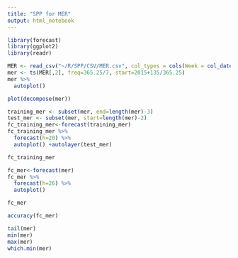 ```yaml
---
title: "SPP for MER"
output: html_notebook
---
```


```r
library(forecast)
library(ggplot2)
library(readr)
```

```r
MER <- read_csv("~/R/SPP/CSV/MER.csv", col_types = cols(Week = col_date(format = "%Y-%m-%d")))
mer <- ts(MER[,2], freq=365.25/7, start=2015+135/365.25)
mer %>%
  autoplot()
```

```r
plot(decompose(mer))
```

```r
training_mer <- subset(mer, end=length(mer)-3)
test_mer <- subset(mer, start=length(mer)-2)
fc_training_mer<-forecast(training_mer)
fc_training_mer %>%
  forecast(h=20) %>%
  autoplot() +autolayer(test_mer)
```

```r
fc_training_mer
```

```r
fc_mer<-forecast(mer)
fc_mer %>%
  forecast(h=26) %>%
  autoplot()
```

```r
fc_mer
```

```r
accuracy(fc_mer)
```

```r
tail(mer)
min(mer)
max(mer)
which.min(mer)
```